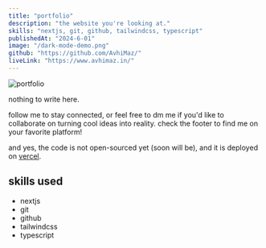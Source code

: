 ```yaml
---
title: "portfolio"
description: "the website you're looking at."
skills: "nextjs, git, github, tailwindcss, typescript"
publishedAt: "2024-6-01"
image: "/dark-mode-demo.png"
github: "https://github.com/AvhiMaz/"
liveLink: "https://www.avhimaz.in/"
---
```


<Image src="/dark-mode-demo.png" alt="portfolio" width={1920} height={1080} />

nothing to write here.

follow me to stay connected, or feel free to dm me if you'd like to collaborate on turning cool ideas into reality. check the footer to find me on your favorite platform!

and yes, the code is not open-sourced yet (soon will be), and it is deployed on [vercel](https://vercel.com/).

## skills used

- nextjs
- git
- github
- tailwindcss
- typescript
